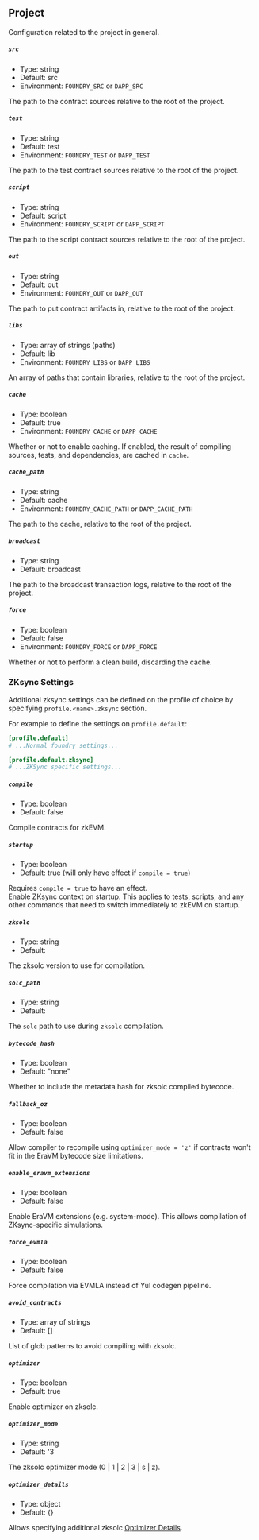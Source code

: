 ## Project

Configuration related to the project in general.

##### `src`

- Type: string
- Default: src
- Environment: `FOUNDRY_SRC` or `DAPP_SRC`

The path to the contract sources relative to the root of the project.

##### `test`

- Type: string
- Default: test
- Environment: `FOUNDRY_TEST` or `DAPP_TEST`

The path to the test contract sources relative to the root of the project.

##### `script`

- Type: string
- Default: script
- Environment: `FOUNDRY_SCRIPT` or `DAPP_SCRIPT`

The path to the script contract sources relative to the root of the project.

##### `out`

- Type: string
- Default: out
- Environment: `FOUNDRY_OUT` or `DAPP_OUT`

The path to put contract artifacts in, relative to the root of the project.

##### `libs`

- Type: array of strings (paths)
- Default: lib
- Environment: `FOUNDRY_LIBS` or `DAPP_LIBS`

An array of paths that contain libraries, relative to the root of the project.

##### `cache`

- Type: boolean
- Default: true
- Environment: `FOUNDRY_CACHE` or `DAPP_CACHE`

Whether or not to enable caching. If enabled, the result of compiling sources, tests, and dependencies, are cached in `cache`.

##### `cache_path`

- Type: string
- Default: cache
- Environment: `FOUNDRY_CACHE_PATH` or `DAPP_CACHE_PATH`

The path to the cache, relative to the root of the project.

##### `broadcast`

- Type: string
- Default: broadcast

The path to the broadcast transaction logs, relative to the root of the project.

##### `force`

- Type: boolean
- Default: false
- Environment: `FOUNDRY_FORCE` or `DAPP_FORCE`

Whether or not to perform a clean build, discarding the cache.


### ZKsync Settings

Additional zksync settings can be defined on the profile of choice by specifying `profile.<name>.zksync` section.

For example to define the settings on `profile.default`:

```toml
[profile.default]
# ...Normal foundry settings...

[profile.default.zksync]
# ...ZKSync specific settings...
```

##### `compile`

- Type: boolean
- Default: false

Compile contracts for zkEVM.

##### `startup`

- Type: boolean
- Default: true (will only have effect if `compile = true`)

Requires `compile = true` to have an effect.   
Enable ZKsync context on startup. This applies to tests, scripts, and any other commands that need to switch immediately to zkEVM on startup.

##### `zksolc`

- Type: string
- Default: <latest-version>

The zksolc version to use for compilation.

##### `solc_path`

- Type: string
- Default: <default-zksolc-solc>

The `solc` path to use during `zksolc` compilation.

##### `bytecode_hash`

- Type: boolean
- Default: "none" 

Whether to include the metadata hash for zksolc compiled bytecode.

##### `fallback_oz`

- Type: boolean
- Default: false 

Allow compiler to recompile using `optimizer_mode = 'z'` if contracts won't fit in the EraVM bytecode size limitations.

##### `enable_eravm_extensions`

- Type: boolean
- Default: false

Enable EraVM extensions (e.g. system-mode). This allows compilation of ZKsync-specific simulations.

##### `force_evmla`

- Type: boolean
- Default: false 

Force compilation via EVMLA instead of Yul codegen pipeline.

##### `avoid_contracts`

- Type: array of strings
- Default: []

List of glob patterns to avoid compiling with zksolc.

##### `optimizer`

- Type: boolean
- Default: true 

Enable optimizer on zksolc.

##### `optimizer_mode`

- Type: string
- Default: '3'

The zksolc optimizer mode (0 | 1 | 2 | 3 | s | z).

##### `optimizer_details`

- Type: object
- Default: {}

Allows specifying additional zksolc [Optimizer Details](https://github.com/matter-labs/era-compiler-solidity/blob/main/era-compiler-solidity/src/solc/standard_json/input/settings/optimizer/details.rs#L10).

